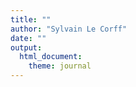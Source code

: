 ```yaml
--- 
title: "" 
author: "Sylvain Le Corff"
date: ""
output: 
  html_document:
    theme: journal
---
```


